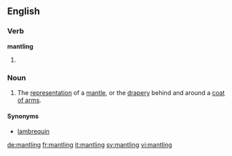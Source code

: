 ==English==

===Verb===
'''mantling'''

# {{present participle of|mantle}}

===Noun===
{{en-noun}}

# {{heraldry}} The [[representation]] of a [[mantle]], or the [[drapery]] behind and around a [[coat of arms]].

====Synonyms====
* [[lambrequin]]

[[de:mantling]]
[[fr:mantling]]
[[it:mantling]]
[[sv:mantling]]
[[vi:mantling]]